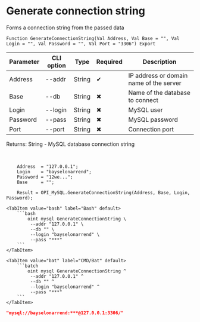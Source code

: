 ﻿---
sidebar_position: 5
---


# Generate connection string
 Forms a connection string from the passed data



`Function GenerateConnectionString(Val Address, Val Base = "", Val Login = "", Val Password = "", Val Port = "3306") Export`

  | Parameter | CLI option | Type | Required | Description |
  |-|-|-|-|-|
  | Address | --addr | String | &#x2714; | IP address or domain name of the server |
  | Base | --db | String | &#x2716; | Name of the database to connect |
  | Login | --login | String | &#x2716; | MySQL user |
  | Password | --pass | String | &#x2716; | MySQL password |
  | Port | --port | String | &#x2716; | Connection port |

  
  Returns:  String - MySQL database connection string

<br/>




```bsl title="1C:Enterprise/OneScript code example"
    Address  = "127.0.0.1";
    Login    = "bayselonarrend";
    Password = "12we...";
    Base     = "";

    Result = OPI_MySQL.GenerateConnectionString(Address, Base, Login, Password);
```
 

 <Tabs>
  
    <TabItem value="bash" label="Bash" default>
        ```bash
            oint mysql GenerateConnectionString \
             --addr "127.0.0.1" \
             --db "" \
             --login "bayselonarrend" \
             --pass "***"
        ```
    </TabItem>
  
    <TabItem value="bat" label="CMD/Bat" default>
        ```batch
            oint mysql GenerateConnectionString ^
             --addr "127.0.0.1" ^
             --db "" ^
             --login "bayselonarrend" ^
             --pass "***"
        ```
    </TabItem>
</Tabs>


```json title="Result"
"mysql://bayselonarrend:***@127.0.0.1:3306/"
```
